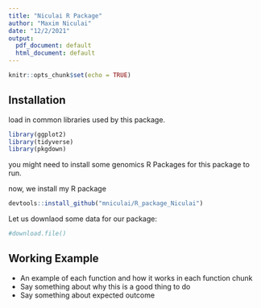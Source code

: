 ```yaml
---
title: "Niculai R Package"
author: "Maxim Niculai"
date: "12/2/2021"
output:
  pdf_document: default
  html_document: default
---
```


```r
knitr::opts_chunk$set(echo = TRUE)
```

## Installation

load in common libraries used by this package. 

```r
library(ggplot2)
library(tidyverse)
library(pkgdown)
```

you might need to install some genomics R Packages for this package to run.

now, we install my R package
```r
devtools::install_github("mniculai/R_package_Niculai")
```

Let us downlaod some data for our package: 

```r
#download.file()


```


## Working Example 

+ An example of each function and how it works in each function chunk 
+ Say something about why this is a good thing to do 
+ Say something about expected outcome 



